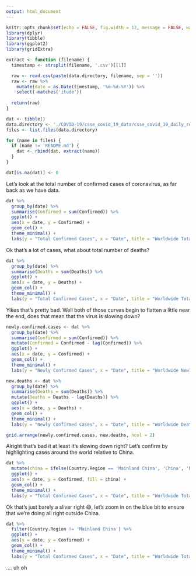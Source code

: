 ```yaml
---
output: html_document
---
```


```r
knitr::opts_chunk$set(echo = FALSE, fig.width = 12, message = FALSE, warning = FALSE)
library(dplyr)
library(tibble)
library(ggplot2)
library(gridExtra)

extract <- function (filename) {
  timestamp <- strsplit(filename, '.csv')[[1]]

  raw <- read.csv(paste(data.directory, filename, sep = ''))
  raw <- raw %>%
    mutate(date = as.Date(timestamp, '%m-%d-%Y')) %>%
    select(-matches('itude'))
  
  return(raw)
}

dat <- tibble()
data.directory <- './COVID-19/csse_covid_19_data/csse_covid_19_daily_reports/'
files <- list.files(data.directory)

for (name in files) {
  if (name != 'README.md') {
    dat <- rbind(dat, extract(name))
  }
}

dat[is.na(dat)] <- 0
```

Let's look at the total number of confirmed cases of coronavirus, as far back as we have data.


```r
dat %>%
  group_by(date) %>%
  summarise(Confirmed = sum(Confirmed)) %>%
  ggplot() +
  aes(x = date, y = Confirmed) +
  geom_col() +
  theme_minimal() +
  labs(y = "Total Confirmed Cases", x = "Date", title = "Worldwide Total Confirmed Cases")
```

Ok that's a lot of cases, what about total number of deaths?

```r
dat %>%
  group_by(date) %>%
  summarise(Deaths = sum(Deaths)) %>%
  ggplot() +
  aes(x = date, y = Deaths) +
  geom_col() +
  theme_minimal() +
  labs(y = "Total Confirmed Cases", x = "Date", title = "Worldwide Total Deaths")
```

Yikes that's pretty bad. Well both of those curves begin to flatten a little near the end, does that mean that the virus is slowing down?

```r
newly.confirmed.cases <- dat %>%
  group_by(date) %>%
  summarise(Confirmed = sum(Confirmed)) %>%
  mutate(Confirmed = Confirmed - lag(Confirmed)) %>%
  ggplot() +
  aes(x = date, y = Confirmed) +
  geom_col() +
  theme_minimal() +
  labs(y = "Newly Confirmed Cases", x = "Date", title = "Worldwide Newly Confirmed Cases")

new.deaths <- dat %>%
  group_by(date) %>%
  summarise(Deaths = sum(Deaths)) %>%
  mutate(Deaths = Deaths - lag(Deaths)) %>%
  ggplot() +
  aes(x = date, y = Deaths) +
  geom_col() +
  theme_minimal() +
  labs(y = "Newly Confirmed Cases", x = "Date", title = "Worldwide Deaths Per Day")

grid.arrange(newly.confirmed.cases, new.deaths, ncol = 2)
```

Alright that's bad it at least it's slowing down right? Let's confirm by highlighting cases around the world relative to China.

```r
dat %>%
  mutate(china = ifelse(Country.Region == 'Mainland China', 'China', 'Not China')) %>%
  ggplot() +
  aes(x = date, y = Confirmed, fill = china) +
  geom_col() +
  theme_minimal() +
  labs(y = "Total Confirmed Cases", x = "Date", title = "Worldwide Total Confirmed Cases, outside of China")
```

Ok that's just barely a sliver right 😅, let's zoom in on the blue bit to ensure that we're doing all right outside China.

```r
dat %>%
  filter(Country.Region != 'Mainland China') %>%
  ggplot() +
  aes(x = date, y = Confirmed) +
  geom_col() +
  theme_minimal() +
  labs(y = "Total Confirmed Cases", x = "Date", title = "Worldwide Total Confirmed Cases, outside of China")
```

.... uh oh

